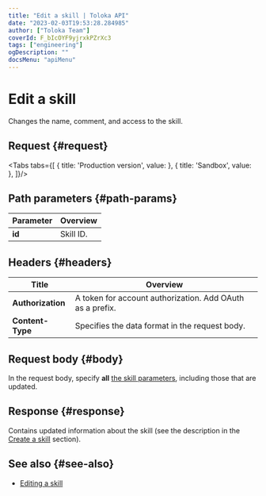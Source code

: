 ```yaml
---
title: "Edit a skill | Toloka API"
date: "2023-02-03T19:53:28.284985"
author: ["Toloka Team"]
coverId: F_bIcOYF9yjrxkPZrXc3
tags: ["engineering"]
ogDescription: ""
docsMenu: "apiMenu"
---
```



# Edit a skill

<Announce/>

Changes the name, comment, and access to the skill.

## Request {#request}

<Tabs tabs={[
  { title: 'Production version', value: <EditSkillList1/> },
  { title: 'Sandbox', value: <EditSkillList2/> },
]}/>

## Path parameters {#path-params}

Parameter | Overview
----- | -----
**id** | Skill ID.

## Headers {#headers}

Title | Overview
----- | -----
**Authorization** | A token for account authorization. Add OAuth as a prefix.
**Content-Type** | Specifies the data format in the request body.

## Request body {#body}

In the request body, specify **all** [the skill parameters](/docs-new/api/create-skill#body), including those that are updated.

## Response {#response}

Contains updated information about the skill (see the description in the [Create a skill](/docs-new/api/create-skill#response) section).

## See also {#see-also}

- [Editing a skill](https://toloka.ai/en/docs/guide/concepts/nav-edit)

